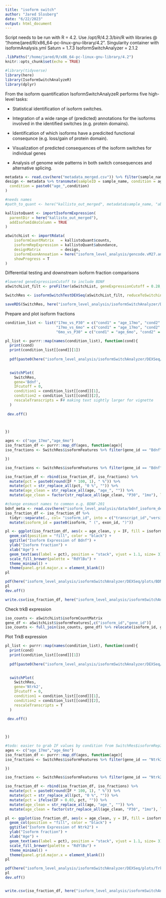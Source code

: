 ```yaml
---
title: "isoform switch"
author: "Jared Slosberg"
date: "6/22/2023"
output: html_document
---
```


Script needs to be run with R = 4.2. 
Use /opt/R/4.2.3/bin/R with libraries @ "/home/jared/R/x86_64-pc-linux-gnu-library/4.2".
Singularity container with isoformAnalysis.yml
Saturn = 1.7.3
IsoformSwitchAnalyzer = 2.1.2

```r
.libPaths("/home/jared/R/x86_64-pc-linux-gnu-library/4.2")
knitr::opts_chunk$set(echo = TRUE)
```

```r
#library(tidyverse)
library(here)
library(IsoformSwitchAnalyzeR)
library(dplyr)
```

From the isoform quantification IsoformSwitchAnalyzeR performs five high-level tasks:

- Statistical identification of isoform switches.

- Integration of a wide range of (predicted) annotations for the isoforms involved in the identified switches (e.g. protein domains).

- Identification of which isoforms have a predicited functional consequnce (e.g. loss/gain of protein domain).

- Visualization of predicted consequences of the isoform switches for individual genes

- Analysis of genome wide patterns in both switch consequences and alternative splicing.


```r
metadata <- read.csv(here("metadata_merged.csv")) %>% filter(sample_name != "17mo-M-1")
design <- metadata %>% transmute(sampleID = sample_name, condition = age) %>% mutate(
  condition = paste0("age_",condition)
)

#needs names
#path_to_quant <- here("kallisto_out_merged", metadata$sample_name, "abundance.tsv")

kallistoQuant <- importIsoformExpression(
  parentDir = here("kallisto_out_merged"),
  addIsofomIdAsColumn = TRUE
)

aSwitchList <- importRdata(
    isoformCountMatrix   = kallistoQuant$counts,
    isoformRepExpression = kallistoQuant$abundance,
    designMatrix         = design, 
    isoformExonAnnoation = here("isoform_level_analysis/gencode.vM27.annotation.gtf"),
    showProgress = T
)
```
Differential testing and downstream isoform fraction comparisons
```r

#lowered geneExpressionCutoff to include BDNF
aSwitchList_filt <- preFilter(aSwitchList, geneExpressionCutoff = 0.28, isoformExpressionCutoff = 0, removeSingleIsoformGenes = T)

SwitchRes <- isoformSwitchTestDEXSeq(aSwitchList_filt, reduceToSwitchingGenes = F)

saveRDS(SwitchRes, here("isoform_level_analysis/isoformSwitchAnalyzer/DEXSeq/DEXSeq_res.rds"))
```

Prepare and plot isoform fractions
```r
condition_list <- list("17mo_vs_P30" = c("cond1" = "age_17mo", "cond2" = "age_P30"),
                       "17mo_vs_6mo" = c("cond1" = "age_17mo", "cond2" = "age_6mo"),
                       "6mo_vs_P30" = c("cond1" = "age_6mo", "cond2" = "age_P30"))

pl_list <- purrr::map(names(condition_list), function(cond){
  print(cond)
  print(condition_list[[cond]][1])
  
  pdf(paste0(here("isoform_level_analysis/isoformSwitchAnalyzer/DEXSeq/plots/BDNF_isoforms_"), cond, ".pdf"), onefile = F)

  
  switchPlot(
    SwitchRes,
    gene='Bdnf',
    IFcutoff = 0,
    condition1 = condition_list[[cond]][1],
    condition2 = condition_list[[cond]][2],
    rescaleTranscripts = F# making text sightly larger for vignette
  )
  
 dev.off()


  
})

ages <- c("age_17mo","age_6mo")
iso_fraction_df <- purrr::map_df(ages, function(age){
iso_fractions <- SwitchRes$isoformFeatures %>% filter(gene_id == "Bdnf", condition_1 == age) %>% dplyr::select(gene_id, isoform_id, IF1) %>% unique %>% mutate(age = age, IF = IF1) %>% dplyr::select(gene_id, age, isoform_id, IF)

})

iso_fractions <- SwitchRes$isoformFeatures %>% filter(gene_id == "Bdnf", condition_2 == "age_P30") %>% dplyr::select(gene_id, isoform_id, IF2) %>% unique %>% mutate(age = "age_P30", IF = IF2) %>% dplyr::select(gene_id, age,  isoform_id, IF)

iso_fraction_df <- rbind(iso_fraction_df, iso_fractions) %>% 
  mutate(pct = paste0(round(IF * 100, 1), " %")) %>% 
  mutate(pct = str_replace_all(pct, "0 %", "")) %>% 
  mutate(age_clean = str_replace_all(age, "age_", "")) %>% 
  mutate(age_clean = factor(str_replace_all(age_clean, "P30", "1mo"), levels = c("1mo","6mo","17mo")))

#change ensmust names to common e.g. BDNF-201
bdnf_meta <- read.csv(here("isoform_level_analysis/data/bdnf_isoform_description.csv"))
iso_fraction_df <- iso_fraction_df %>%
  tidyr::separate(., col= "isoform_id", into = c("transcript_id","version"), sep ="\\.") %>% right_join(., bdnf_meta) %>%
  mutate(isoform_id = paste0(isoform, " (", exon_id, ")"))

pl <- ggplot(iso_fraction_df, aes(x = age_clean, y = IF, fill = isoform_id)) +
  geom_col(position = "fill", color = "black") +
  ggtitle("Isoform Expression of Bdnf") +
  ylab("Isoform fraction") +
  xlab("Age") +
  geom_text(aes(label = pct), position = "stack", vjust = 1.1, size= 3)+
  scale_fill_brewer(palette = "RdYlBu") + 
  theme_minimal() +
  theme(panel.grid.major.x = element_blank())
pl

pdf(here("isoform_level_analysis/isoformSwitchAnalyzer/DEXSeq/plots/BDNF_isoforms_all_ages.pdf"))
pl
dev.off()

write.csv(iso_fraction_df, here("isoform_level_analysis/isoformSwitchAnalyzer/DEXSeq/plots/BDNF_isoform_fractions.csv"))
```


Check trkB expression
```r
iso_counts <- aSwitchList$isoformCountMatrix
gene_df <- aSwitchList$isoformFeatures[,c("isoform_id","gene_id")]
iso_counts <- full_join(iso_counts, gene_df) %>% relocate(isoform_id, gene_id)
```

Plot TrkB expression
```r
pl_list <- purrr::map(names(condition_list), function(cond){
  print(cond)
  print(condition_list[[cond]][1])
  
  pdf(paste0(here("isoform_level_analysis/isoformSwitchAnalyzer/DEXSeq/plots/TrkB_isoforms_"), cond, ".pdf"), onefile = F)

  
  switchPlot(
    SwitchRes,
    gene='Ntrk2',
    IFcutoff = 0,
    condition1 = condition_list[[cond]][1],
    condition2 = condition_list[[cond]][2],
    rescaleTranscripts = T
  )
  
 dev.off()


  
})

#todo: easier to grab IF values by condition from SwitchRes$isoformRepIF
ages <- c("age_17mo","age_6mo")
iso_fraction_df <- purrr::map_df(ages, function(age){
iso_fractions <- SwitchRes$isoformFeatures %>% filter(gene_id == "Ntrk2", condition_1 == age) %>% dplyr::select(gene_id, isoform_id, IF1) %>% unique %>% mutate(age = age, IF = IF1) %>% dplyr::select(gene_id, age, isoform_id, IF)

})

iso_fractions <- SwitchRes$isoformFeatures %>% filter(gene_id == "Ntrk2", condition_2 == "age_P30") %>% dplyr::select(gene_id, isoform_id, IF2) %>% unique %>% mutate(age = "age_P30", IF = IF2) %>% dplyr::select(gene_id, age,  isoform_id, IF)

iso_fraction_df <- rbind(iso_fraction_df, iso_fractions) %>% 
  mutate(pct = paste0(round(IF * 100, 1), " %")) %>% 
  mutate(pct = str_replace_all(pct, "0 %", "")) %>% 
  mutate(pct = ifelse(IF > 0.03, pct, "")) %>%
  mutate(age_clean = str_replace_all(age, "age_", "")) %>% 
  mutate(age_clean = factor(str_replace_all(age_clean, "P30", "1mo"), levels = c("1mo","6mo","17mo")))

pl <- ggplot(iso_fraction_df, aes(x = age_clean, y = IF, fill = isoform_id)) +
  geom_col(position = "fill", color = "black") +
  ggtitle("Isoform Expression of Ntrk2") +
  ylab("Isoform fraction") +
  xlab("Age") +
  geom_text(aes(label = pct), position = "stack", vjust = 1.1, size= 3)+
  scale_fill_brewer(palette = "RdYlBu") + 
  theme_minimal() +
  theme(panel.grid.major.x = element_blank())
pl

pdf(here("isoform_level_analysis/isoformSwitchAnalyzer/DEXSeq/plots/TrkB_isoforms_all_ages.pdf"))
pl
dev.off()


write.csv(iso_fraction_df, here("isoform_level_analysis/isoformSwitchAnalyzer/DEXSeq/plots/TrkB_isoform_fractions.csv"))
```



